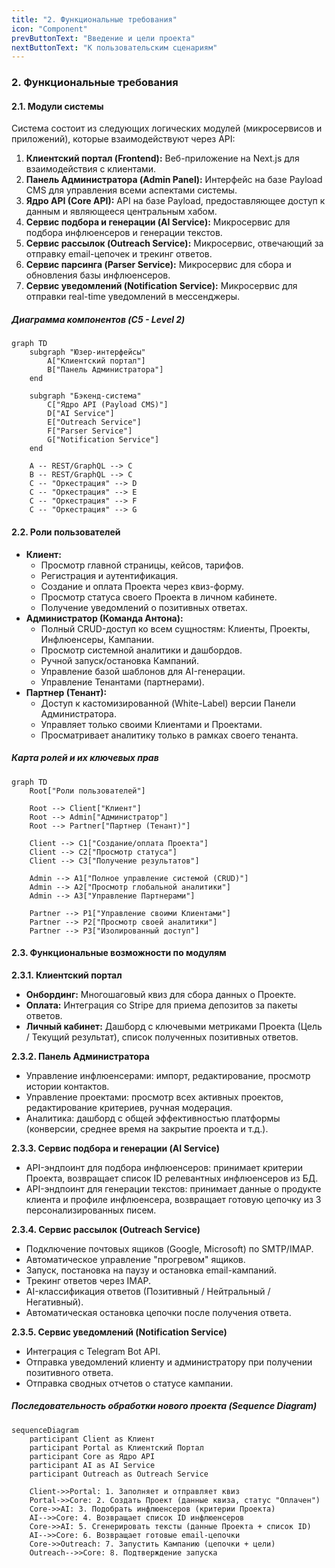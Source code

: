 ```yaml
---
title: "2. Функциональные требования"
icon: "Component"
prevButtonText: "Введение и цели проекта"
nextButtonText: "К пользовательским сценариям"
---
```


### **2. Функциональные требования**

#### **2.1. Модули системы**
Система состоит из следующих логических модулей (микросервисов и приложений), которые взаимодействуют через API:
1.  **Клиентский портал (Frontend):** Веб-приложение на Next.js для взаимодействия с клиентами.
2.  **Панель Администратора (Admin Panel):** Интерфейс на базе Payload CMS для управления всеми аспектами системы.
3.  **Ядро API (Core API):** API на базе Payload, предоставляющее доступ к данным и являющееся центральным хабом.
4.  **Сервис подбора и генерации (AI Service):** Микросервис для подбора инфлюенсеров и генерации текстов.
5.  **Сервис рассылок (Outreach Service):** Микросервис, отвечающий за отправку email-цепочек и трекинг ответов.
6.  **Сервис парсинга (Parser Service):** Микросервис для сбора и обновления базы инфлюенсеров.
7.  **Сервис уведомлений (Notification Service):** Микросервис для отправки real-time уведомлений в мессенджеры.

##### **Диаграмма компонентов (C5 - Level 2)**
```mermaid
graph TD
    subgraph "Юзер-интерфейсы"
        A["Клиентский портал"]
        B["Панель Администратора"]
    end

    subgraph "Бэкенд-система"
        C["Ядро API (Payload CMS)"]
        D["AI Service"]
        E["Outreach Service"]
        F["Parser Service"]
        G["Notification Service"]
    end

    A -- REST/GraphQL --> C
    B -- REST/GraphQL --> C
    C -- "Оркестрация" --> D
    C -- "Оркестрация" --> E
    C -- "Оркестрация" --> F
    C -- "Оркестрация" --> G
```

#### **2.2. Роли пользователей**
*   **Клиент:**
    *   Просмотр главной страницы, кейсов, тарифов.
    *   Регистрация и аутентификация.
    *   Создание и оплата Проекта через квиз-форму.
    *   Просмотр статуса своего Проекта в личном кабинете.
    *   Получение уведомлений о позитивных ответах.
*   **Администратор (Команда Антона):**
    *   Полный CRUD-доступ ко всем сущностям: Клиенты, Проекты, Инфлюенсеры, Кампании.
    *   Просмотр системной аналитики и дашбордов.
    *   Ручной запуск/остановка Кампаний.
    *   Управление базой шаблонов для AI-генерации.
    *   Управление Тенантами (партнерами).
*   **Партнер (Тенант):**
    *   Доступ к кастомизированной (White-Label) версии Панели Администратора.
    *   Управляет только своими Клиентами и Проектами.
    *   Просматривает аналитику только в рамках своего тенанта.

##### **Карта ролей и их ключевых прав**
```mermaid
graph TD
    Root["Роли пользователей"]
    
    Root --> Client["Клиент"]
    Root --> Admin["Администратор"]
    Root --> Partner["Партнер (Тенант)"]
    
    Client --> C1["Создание/оплата Проекта"]
    Client --> C2["Просмотр статуса"]
    Client --> C3["Получение результатов"]
    
    Admin --> A1["Полное управление системой (CRUD)"]
    Admin --> A2["Просмотр глобальной аналитики"]
    Admin --> A3["Управление Партнерами"]
    
    Partner --> P1["Управление своими Клиентами"]
    Partner --> P2["Просмотр своей аналитики"]
    Partner --> P3["Изолированный доступ"]
```

#### **2.3. Функциональные возможности по модулям**

**2.3.1. Клиентский портал**
*   **Онбординг:** Многошаговый квиз для сбора данных о Проекте.
*   **Оплата:** Интеграция со Stripe для приема депозитов за пакеты ответов.
*   **Личный кабинет:** Дашборд с ключевыми метриками Проекта (Цель / Текущий результат), список полученных позитивных ответов.

**2.3.2. Панель Администратора**
*   Управление инфлюенсерами: импорт, редактирование, просмотр истории контактов.
*   Управление проектами: просмотр всех активных проектов, редактирование критериев, ручная модерация.
*   Аналитика: дашборд с общей эффективностью платформы (конверсии, среднее время на закрытие проекта и т.д.).

**2.3.3. Сервис подбора и генерации (AI Service)**
*   API-эндпоинт для подбора инфлюенсеров: принимает критерии Проекта, возвращает список ID релевантных инфлюенсеров из БД.
*   API-эндпоинт для генерации текстов: принимает данные о продукте клиента и профиле инфлюенсера, возвращает готовую цепочку из 3 персонализированных писем.

**2.3.4. Сервис рассылок (Outreach Service)**
*   Подключение почтовых ящиков (Google, Microsoft) по SMTP/IMAP.
*   Автоматическое управление "прогревом" ящиков.
*   Запуск, постановка на паузу и остановка email-кампаний.
*   Трекинг ответов через IMAP.
*   AI-классификация ответов (Позитивный / Нейтральный / Негативный).
*   Автоматическая остановка цепочки после получения ответа.

**2.3.5. Сервис уведомлений (Notification Service)**
*   Интеграция с Telegram Bot API.
*   Отправка уведомлений клиенту и администратору при получении позитивного ответа.
*   Отправка сводных отчетов о статусе кампании.

##### **Последовательность обработки нового проекта (Sequence Diagram)**
```mermaid
sequenceDiagram
    participant Client as Клиент
    participant Portal as Клиентский Портал
    participant Core as Ядро API
    participant AI as AI Service
    participant Outreach as Outreach Service

    Client->>Portal: 1. Заполняет и отправляет квиз
    Portal->>Core: 2. Создать Проект (данные квиза, статус "Оплачен")
    Core->>AI: 3. Подобрать инфлюенсеров (критерии Проекта)
    AI-->>Core: 4. Возвращает список ID инфлюенсеров
    Core->>AI: 5. Сгенерировать тексты (данные Проекта + список ID)
    AI-->>Core: 6. Возвращает готовые email-цепочки
    Core->>Outreach: 7. Запустить Кампанию (цепочки + цели)
    Outreach-->>Core: 8. Подтверждение запуска
```
